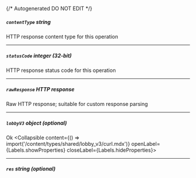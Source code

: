 {/* Autogenerated DO NOT EDIT  */}

##### `contentType` _string_
HTTP response content type for this operation

---
##### `statusCode` _integer (32-bit)_
HTTP response status code for this operation

---
##### `rawResponse` _HTTP response_
Raw HTTP response; suitable for custom response parsing

---
##### `lobbyV3` _object (optional)_
Ok
<Collapsible content={() => import('/content/types/shared/lobby_v3/curl.mdx')} openLabel={Labels.showProperties} closeLabel={Labels.hideProperties}>
</Collapsible>

---
##### `res` _string (optional)_


